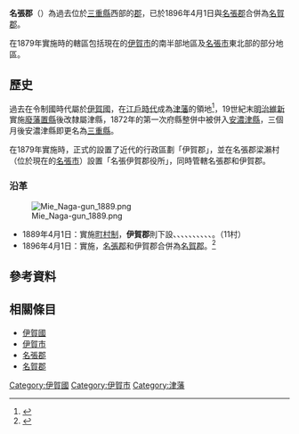{{日本郡 (廢除)
| 郡         = 伊賀郡
| 日文原名   = 伊賀郡
| 平假名     = いがぐん
| 羅馬字拼音 = Iga-gun
| 都道府縣   = 三重縣
| 支廳       =
| 廢除時間   = 1896年4月1日 
| 廢除理由   = 合併
| 廢除時處置 = [[名張郡|名張郡]]、'''伊賀郡''' → [[名賀郡|名賀郡]]
| 現在郡     = 伊賀市
| 町         = 
| 村         = 11
| 地圖       =
}}

'''名張郡'''（{{jpn|j=名張郡|hg=なばりぐん|rm=Nabari gun|f=y}}）為過去位於[[三重縣|三重縣]]西部的[[郡_(日本)|郡]]，已於1896年4月1日與[[名張郡|名張郡]]合併為[[名賀郡|名賀郡]]。

在1879年實施{{tsl|ja|郡区町村編制法|郡區町村編制法}}時的轄區包括現在的[[伊賀市|伊賀市]]的南半部地區及[[名張市|名張市]]東北部的部分地區。

== 歷史 ==

過去在令制國時代屬於[[伊賀國|伊賀國]]，在[[江戶時代|江戶時代]]成為[[津藩|津藩]]的領地<ref>{{Cite web| url=http://www.rekihaku.ac.jp/up-cgi/login.pl?p=param/kyud/db_param| title=舊高舊領取調帳資料庫檢索| publisher=[[國立歷史民俗博物館|國立歷史民俗博物館]]| language=ja| accessdate=2020-09-29| archive-date=2020-08-25| archive-url=https://web.archive.org/web/20200825042351/http://www.rekihaku.ac.jp/up-cgi/login.pl?p=param%2Fkyud%2Fdb_param| dead-url=yes}}</ref>，19世紀末[[明治維新|明治維新]]實施[[廢藩置縣|廢藩置縣]]後改隸屬津縣，1872年的第一次府縣整併中被併入[[安濃津縣|安濃津縣]]，三個月後安濃津縣即更名為[[三重縣|三重縣]]。

在1879年實施{{Tsl|ja|郡区町村編制法|郡區町村編製法}}時，正式的設置了近代的行政區劃「伊賀郡」，並在名張郡梁瀨村（位於現在的[[名張市|名張市]]）設置「名張伊賀郡役所」，同時管轄名張郡和伊賀郡。

=== 沿革 ===

[[File:Mie_Naga-gun_1889.png|right]]

* 1889年4月1日：實施[[町村制|町村制]]，'''伊賀郡'''則下設{{Tsl|ja|花垣村}}、{{Tsl|ja|古山村}}、{{Tsl|ja|猪田村|豬田村}}、{{Tsl|ja|依那古村}}、{{Tsl|ja|比自岐村}}、{{Tsl|ja|神戸村 (三重県名賀郡)|神戶村 (三重縣名賀郡)|神戶村}}、{{Tsl|ja|美濃波多村}}、{{Tsl|ja|阿保町|阿保町|阿保村}}、{{Tsl|ja|上津村 (三重県)|上津村 (三重縣)|上津村}}、{{Tsl|ja|種生村}}、{{Tsl|ja|矢持村}}。（11村）
* 1896年4月1日：實施{{tsl|ja|郡制}}，[[名張郡|名張郡]]和伊賀郡合併為[[名賀郡|名賀郡]]。<ref>{{Cite web| url=https://uub.jp/upd/mie.html| title=履歴情報 三重県（市区町村変遷情報）| work=都道府県市区町村| language=ja| accessdate=2020-03-07| archive-date=2017-06-13| archive-url=https://web.archive.org/web/20170613195609/http://uub.jp/upd/mie.html| dead-url=no}}</ref>

== 參考資料 ==
{{Reflist}}

== 相關條目 ==

* [[伊賀國|伊賀國]]
* [[伊賀市|伊賀市]]
* [[名張郡|名張郡]]
* [[名賀郡|名賀郡]]

{{三重縣}}
{{伊賀國的郡}}

[[Category:伊賀國|Category:伊賀國]]
[[Category:伊賀市|Category:伊賀市]]
[[Category:津藩|Category:津藩]]